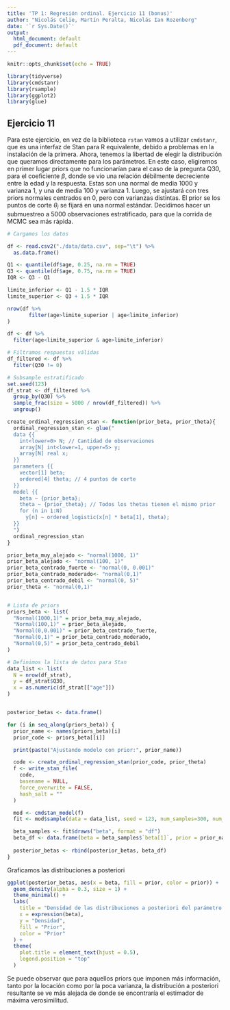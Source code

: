 ```yaml
---
title: 'TP 1: Regresión ordinal. Ejercicio 11 (bonus)'
author: "Nicolás Celie, Martín Peralta, Nicolás Ian Rozenberg"
date: '`r Sys.Date()`'
output:
  html_document: default
  pdf_document: default
---
```


```r
knitr::opts_chunk$set(echo = TRUE)
```

```r
library(tidyverse)
library(cmdstanr)   
library(rsample)
library(ggplot2)
library(glue)
```

## Ejercicio 11

Para este ejercicio, en vez de la biblioteca `rstan` vamos a utilizar `cmdstanr`, que es una interfaz de Stan para R equivalente, debido a problemas en la instalación de la primera. Ahora, tenemos la libertad de elegir la distribución que queramos directamente para los parámetros. En este caso, eligiremos en primer lugar priors que no funcionarían para el caso de la pregunta Q30, para el coeficiente $\beta$, donde se vio una relación débilmente decreciente entre la edad y la respuesta. Estas son una normal de media $1000$ y varianza $1$, y una de media $100$ y varianza $1$. Luego, se ajustará con tres priors normales centrados en $0$, pero con varianzas distintas. El prior se los puntos de corte $\theta_i$ se fijará en una normal estándar.
Decidimos hacer un submuestreo a 5000 observaciones estratificado, para que la corrida de MCMC sea más rápida.

```r
# Cargamos los datos

df <- read.csv2("./data/data.csv", sep="\t") %>%
  as.data.frame()

Q1 <- quantile(df$age, 0.25, na.rm = TRUE)
Q3 <- quantile(df$age, 0.75, na.rm = TRUE)
IQR <- Q3 - Q1

limite_inferior <- Q1 - 1.5 * IQR
limite_superior <- Q3 + 1.5 * IQR

nrow(df %>%
       filter(age>limite_superior | age<limite_inferior)
)

df <- df %>%
  filter(age<limite_superior & age>limite_inferior)

# Filtramos respuestas válidas
df_filtered <- df %>%
  filter(Q30 != 0)

# Subsample estratificado
set.seed(123)
df_strat <- df_filtered %>%
  group_by(Q30) %>%
  sample_frac(size = 5000 / nrow(df_filtered)) %>%
  ungroup()
```

```r
create_ordinal_regression_stan <- function(prior_beta, prior_theta){
  ordinal_regression_stan <- glue("
  data {{
    int<lower=0> N; // Cantidad de observaciones
    array[N] int<lower=1, upper=5> y;
    array[N] real x;
  }}
  parameters {{
    vector[1] beta;
    ordered[4] theta; // 4 puntos de corte
  }}
  model {{
    beta ~ {prior_beta};
    theta ~ {prior_theta}; // Todos los thetas tienen el mismo prior
    for (n in 1:N)
      y[n] ~ ordered_logistic(x[n] * beta[1], theta);
  }}
  ")
  ordinal_regression_stan
}

prior_beta_muy_alejado <- "normal(1000, 1)"
prior_beta_alejado <- "normal(100, 1)"
prior_beta_centrado_fuerte <- "normal(0, 0.001)"
prior_beta_centrado_moderado<- "normal(0,1)"
prior_beta_centrado_debil <- "normal(0, 5)"
prior_theta <- "normal(0,1)"


# Lista de priors
priors_beta <- list(
  "Normal(1000,1)" = prior_beta_muy_alejado,
  "Normal(100,1)" = prior_beta_alejado,
  "Normal(0,0.001)" = prior_beta_centrado_fuerte,
  "Normal(0,1)" = prior_beta_centrado_moderado,
  "Normal(0,5)" = prior_beta_centrado_debil
)

# Definimos la lista de datos para Stan
data_list <- list(
  N = nrow(df_strat),
  y = df_strat$Q30,
  x = as.numeric(df_strat[["age"]])
)


posterior_betas <- data.frame()

for (i in seq_along(priors_beta)) {
  prior_name <- names(priors_beta)[i]
  prior_code <- priors_beta[[i]]

  print(paste("Ajustando modelo con prior:", prior_name))

  code <- create_ordinal_regression_stan(prior_code, prior_theta)
  f <- write_stan_file(
    code,
    basename = NULL,
    force_overwrite = FALSE,
    hash_salt = ""
  )

  mod <- cmdstan_model(f)
  fit <- mod$sample(data = data_list, seed = 123, num_samples=300, num_warmup=150, num_chains=1, cores=4)

  beta_samples <- fit$draws("beta", format = "df")
  beta_df <- data.frame(beta = beta_samples$`beta[1]`, prior = prior_name)
  
  posterior_betas <- rbind(posterior_betas, beta_df)
}

```
Graficamos las distribuciones a posteriori

```r
ggplot(posterior_betas, aes(x = beta, fill = prior, color = prior)) +
  geom_density(alpha = 0.3, size = 1) +
  theme_minimal() +
  labs(
    title = "Densidad de las distribuciones a posteriori del parámetro beta",
    x = expression(beta),
    y = "Densidad",
    fill = "Prior",
    color = "Prior"
  ) +
  theme(
    plot.title = element_text(hjust = 0.5),
    legend.position = "top"
  )
```
Se puede observar que para aquellos priors que imponen más información, tanto por la locación como por la poca varianza, la distribución a posteriori resultante se ve más alejada de donde se encontraría el estimador de máxima verosimilitud.
